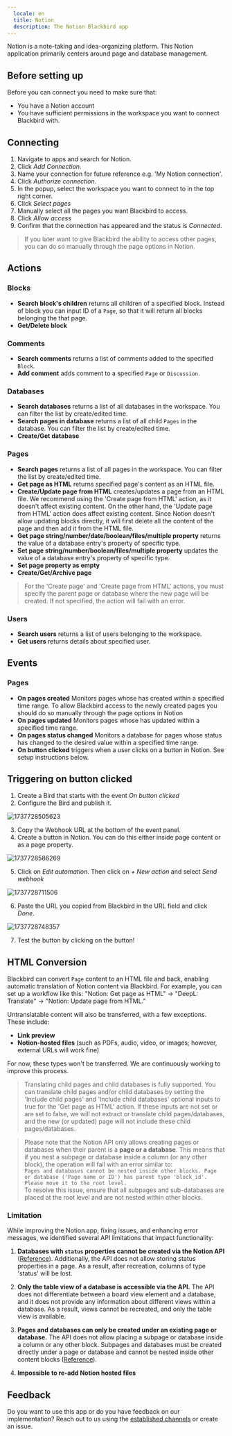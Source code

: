 ```yaml
---
  locale: en
  title: Notion
  description: The Notion Blackbird app
---
```


<LinkCard title="View on Github" target="_blank" href="https://github.com/bb-io/Notion" icon="github" />
 
  
Notion is a note-taking and idea-organizing platform. This Notion application primarily centers around page and database management.  
  
 ## Before setting up
 Before you can connect you need to make sure that:
 - You have a Notion account
 - You have sufficient permissions in the workspace you want to connect Blackbird with.
 
## Connecting  
  
1. Navigate to apps and search for Notion. 
2. Click _Add Connection_.  
3. Name your connection for future reference e.g. 'My Notion connection'.  
4. Click _Authorize connection_.
5. In the popup, select the workspace you want to connect to in the top right corner.
6. Click _Select pages_
7. Manually select all the pages you want Blackbird to access.
8. Click _Allow access_
9. Confirm that the connection has appeared and the status is _Connected_.  
  
> If you later want to give Blackbird the ability to access other pages, you can do so manually through the page options in Notion.

## Actions  
  
### Blocks  
  
- **Search block's children** returns all children of a specified block. Instead of block you can input ID of a `Page`, so that it will return all blocks belonging the that page.  
- **Get/Delete block** 

### Comments

- **Search comments** returns a list of comments added to the specified `Block`.
- **Add comment** adds comment to a specified `Page` or `Discussion`.

### Databases

- **Search databases** returns a list of all databases in the workspace. You can filter the list by create/edited time.
- **Search pages in database** returns a list of all child `Pages` in the database. You can filter the list by create/edited time. 
- **Create/Get database**

### Pages

- **Search pages** returns a list of all pages in the workspace. You can filter the list by create/edited time.
- **Get page as HTML** returns specified page's content as an HTML file.
- **Create/Update page from HTML** creates/updates a page from an HTML file. We recommend using the 'Create page from HTML' action, as it doesn't affect existing content. On the other hand, the 'Update page from HTML' action does affect existing content. Since Notion doesn't allow updating blocks directly, it will first delete all the content of the page and then add it from the HTML file.
- **Get page string/number/date/boolean/files/multiple property** returns the value of a database entry's property of specific type.
- **Set page string/number/boolean/files/multiple property** updates the value of a database entry's property of specific type.
- **Set page property as empty**
- **Create/Get/Archive page**

> For the 'Create page' and 'Create page from HTML' actions, you must specify the parent page or database where the new page will be created. If not specified, the action will fail with an error.

### Users

- **Search users** returns a list of users belonging to the workspace.
- **Get users** returns details about specified user.

## Events

### Pages

- **On pages created** Monitors pages whose has created within a specified time range. To allow Blackbird access to the newly created pages you should do so manually through the page options in Notion
- **On pages updated** Monitors pages whose has updated within a specified time range.
- **On pages status changed** Monitors a database for pages whose status has changed to the desired value within a specified time range.
- **On button clicked** triggers when a user clicks on a button in Notion. See setup instructions below.

## Triggering on button clicked

1. Create a Bird that starts with the event *On button clicked*
2. Configure the Bird and publish it.

![1737728505623](https://raw.githubusercontent.com/bb-io/Notion/main/image/README/1737728505623.png)

3. Copy the Webhook URL at the bottom of the event panel.
4. Create a button in Notion. You can do this either inside page content or as a page property.

![1737728586269](https://raw.githubusercontent.com/bb-io/Notion/main/image/README/1737728586269.png)

5. Click on *Edit automation*. Then click on *+ New action* and select *Send webhook*

![1737728711506](https://raw.githubusercontent.com/bb-io/Notion/main/image/README/1737728711506.png)

6. Paste the URL you copied from Blackbird in the URL field and click *Done*.

![1737728748357](https://raw.githubusercontent.com/bb-io/Notion/main/image/README/1737728748357.png)

7. Test the button by clicking on the button!

## HTML Conversion

Blackbird can convert `Page` content to an HTML file and back, enabling automatic translation of Notion content via Blackbird. For example, you can set up a workflow like this: "Notion: Get page as HTML" → "DeepL: Translate" → "Notion: Update page from HTML."

Untranslatable content will also be transferred, with a few exceptions. These include:

- **Link preview**
- **Notion-hosted files** (such as PDFs, audio, video, or images; however, external URLs will work fine)

For now, these types won't be transferred. We are continuously working to improve this process.

> Translating child pages and child databases is fully supported. You can translate child pages and/or child databases by setting the 'Include child pages' and 'Include child databases' optional inputs to true for the 'Get page as HTML' action. If these inputs are not set or are set to false, we will not extract or translate child pages/databases, and the new (or updated) page will not include these child pages/databases.

> Please note that the Notion API only allows creating pages or databases when their parent is a **page or a database**. This means that if you nest a subpage or database inside a column (or any other block), the operation will fail with an error similar to:  
> `Pages and databases cannot be nested inside other blocks. Page or database ('Page name or ID') has parent type 'block_id'. Please move it to the root level.`  
> To resolve this issue, ensure that all subpages and sub-databases are placed at the root level and are not nested within other blocks.

### Limitation

While improving the Notion app, fixing issues, and enhancing error messages, we identified several API limitations that impact functionality:

1. **Databases with `status` properties cannot be created via the Notion API** ([Reference](https://developers.notion.com/reference/create-a-database)). Additionally, the API does not allow storing status properties in a page. As a result, after recreation, columns of type 'status' will be lost.

2. **Only the table view of a database is accessible via the API.** The API does not differentiate between a board view element and a database, and it does not provide any information about different views within a database. As a result, views cannot be recreated, and only the table view is available.

3. **Pages and databases can only be created under an existing page or database.** The API does not allow placing a subpage or database inside a column or any other block. Subpages and databases must be created directly under a page or database and cannot be nested inside other content blocks ([Reference](https://developers.notion.com/reference/post-page)).

4. **Impossible to re-add Notion hosted files**

## Feedback  
  
Do you want to use this app or do you have feedback on our implementation? Reach out to us using the [established channels](https://www.blackbird.io/) or create an issue.
  
